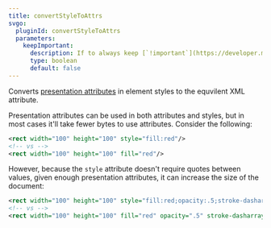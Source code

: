 ```yaml
---
title: convertStyleToAttrs
svgo:
  pluginId: convertStyleToAttrs
  parameters:
    keepImportant:
      description: If to always keep [`!important`](https://developer.mozilla.org/docs/Web/CSS/important) styles.
      type: boolean
      default: false
---
```


Converts [presentation attributes](https://developer.mozilla.org/docs/Web/SVG/Attribute/Presentation) in element styles to the equvilent XML attribute.

Presentation attributes can be used in both attributes and styles, but in most cases it'll take fewer bytes to use attributes. Consider the following:

```xml
<rect width="100" height="100" style="fill:red"/>
<!-- vs -->
<rect width="100" height="100" fill="red"/>
```

However, because the `style` attribute doesn't require quotes between values, given enough presentation attributes, it can increase the size of the document:

```xml
<rect width="100" height="100" style="fill:red;opacity:.5;stroke-dasharray:1;stroke:blue;stroke-opacity:.5"/>
<!-- vs -->
<rect width="100" height="100" fill="red" opacity=".5" stroke-dasharray="1" stroke="blue" stroke-opacity=".5"/>
```
